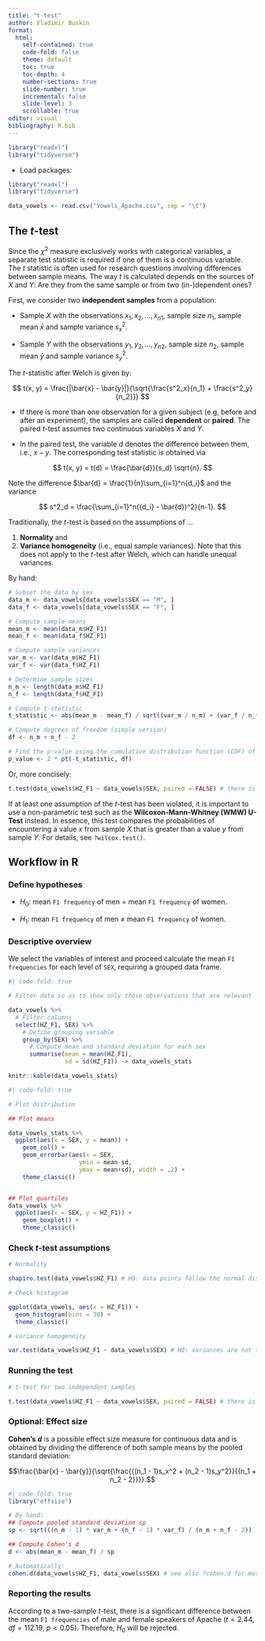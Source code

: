 ```yaml
---
title: "t-test"
author: Vladimir Buskin
format:
  html:
    self-contained: true
    code-fold: false
    theme: default
    toc: true
    toc-depth: 4
    number-sections: true
    slide-number: true
    incremental: false
    slide-level: 3
    scrollable: true
editor: visual
bibliography: R.bib
---
```


```r
library("readxl")
library("tidyverse")
```

-   Load packages:

```r
library("readxl")
library("tidyverse")
```

```r

data_vowels <- read.csv("Vowels_Apache.csv", sep = "\t")

```


## The $t$-test

Since the $\chi^2$ measure exclusively works with categorical variables,
a separate test statistic is required if one of them is a continuous
variable. The $t$ statistic is often used for research questions
involving differences between sample means. The way $t$ is calculated
depends on the sources of $X$ and $Y$: Are they from the same sample or
from two (in-)dependent ones?

First, we consider two **independent samples** from a population:

-   Sample $X$ with the observations $x_1, x_2, ..., {x_n}_1$, sample
    size $n_1$, sample mean $\bar{x}$ and sample variance $s^2_x$.

-   Sample $Y$ with the observations $y_1, y_2, ..., {y_n}_2$, sample
    size $n_2$, sample mean $\bar{y}$ and sample variance $s^2_y$.

::: {.callout-note collapse="true" title="Definition of the $t$-test"}
The $t$-statistic after Welch is given by:

$$
t(x, y) = \frac{|\bar{x} - \bar{y}|}{\sqrt{\frac{s^2_x}{n_1} + \frac{s^2_y}{n_2}}} 
$$

-   If there is more than one observation for a given subject (e.g,
    before and after an experiment), the samples are called
    **dependent** or **paired**. The paired $t$-test assumes two
    continuous variables $X$ and $Y$.

-   In the paired test, the variable $d$ denotes the difference between
    them, i.e., $x - y$. The corresponding test statistic is obtained
    via

$$
t(x, y) = t(d) = \frac{\bar{d}}{s_d} \sqrt{n}.
$$

Note the difference $\bar{d} = \frac{1}{n}\sum_{i=1}^n{d_i}$ and the
variance

$$
s^2_d = \frac{\sum_{i=1}^n({d_i} - \bar{d})^2}{n-1}.
$$

Traditionally, the $t$-test is based on the assumptions of ...

1.  **Normality** and
2.  **Variance homogeneity** (i.e., equal sample variances). Note that
    this does not apply to the $t$-test after Welch, which can handle
    unequal variances.
:::

::: {.callout-tip collapse="true" title="Implementation in R: Manual vs. automatic"}
By hand:

```r
# Subset the data by sex
data_m <- data_vowels[data_vowels$SEX == "M", ]
data_f <- data_vowels[data_vowels$SEX == "F", ]

# Compute sample means
mean_m <- mean(data_m$HZ_F1)
mean_f <- mean(data_f$HZ_F1)

# Compute sample variances
var_m <- var(data_m$HZ_F1)
var_f <- var(data_f$HZ_F1)

# Determine sample sizes
n_m <- length(data_m$HZ_F1)
n_f <- length(data_f$HZ_F1)

# Compute t-statistic
t_statistic <- abs(mean_m - mean_f) / sqrt((var_m / n_m) + (var_f / n_f))

# Compute degrees of freedom (simple version)
df <- n_m + n_f - 2

# Find the p-value using the cumulative distribution function (CDF) of the t-distribution
p_value <- 2 * pt(-t_statistic, df)
```

Or, more concisely:

```r

t.test(data_vowels$HZ_F1 ~ data_vowels$SEX, paired = FALSE) # there is a significant difference!

```
:::

::: callout-important
If at least one assumption of the $t$-test has been violated, it is
important to use a non-parametric test such as the
**Wilcoxon-Mann-Whitney (WMW) U-Test** instead. In essence, this test
compares the probabilities of encountering a value $x$ from sample $X$
that is greater than a value $y$ from sample $Y$. For details, see
`?wilcox.test()`.
:::

## Workflow in R


### Define hypotheses

-   $H_0:$ mean `F1 frequency` of men $=$ mean `F1 frequency` of women.

-   $H_1:$ mean `F1 frequency` of men $\ne$ mean `F1 frequency` of
    women.

### Descriptive overview

We select the variables of interest and proceed calculate the mean
`F1 frequencies` for each level of `SEX`, requiring a grouped data
frame.

```r
#| code-fold: true

# Filter data so as to show only those observations that are relevant

data_vowels %>% 
  # Filter columns
  select(HZ_F1, SEX) %>%
    # Define grouping variable
    group_by(SEX) %>% 
      # Compute mean and standard deviation for each sex
      summarise(mean = mean(HZ_F1),
                sd = sd(HZ_F1)) -> data_vowels_stats

knitr::kable(data_vowels_stats)

```

```r
#| code-fold: true

# Plot distribution

## Plot means

data_vowels_stats %>% 
  ggplot(aes(x = SEX, y = mean)) +
    geom_col() +
    geom_errorbar(aes(x = SEX,
                    ymin = mean-sd,
                    ymax = mean+sd), width = .2) +
    theme_classic()


## Plot quartiles
data_vowels %>% 
  ggplot(aes(x = SEX, y = HZ_F1)) +
    geom_boxplot() +
    theme_classic()


```

### Check $t$-test assumptions

```r

# Normality

shapiro.test(data_vowels$HZ_F1) # H0: data points follow the normal distribution

# Check histogram

ggplot(data_vowels, aes(x = HZ_F1)) +
  geom_histogram(bins = 30) +
  theme_classic()

# Variance homogeneity

var.test(data_vowels$HZ_F1 ~ data_vowels$SEX) # H0: variances are not too different from each other

```

### Running the test

```r

# t-test for two independent samples 

t.test(data_vowels$HZ_F1 ~ data_vowels$SEX, paired = FALSE) # there is a significant difference!

```

### Optional: Effect size

**Cohen's** ***d*** is a possible effect size measure for continuous
data and is obtained by dividing the difference of both sample means by
the pooled standard deviation:

$$\frac{\bar{x} - \bar{y}}{\sqrt{\frac{{(n_1 - 1)s_x^2 + (n_2 - 1)s_y^2}}{{n_1 + n_2 - 2}}}}.$$

```r
#| code-fold: true
library("effsize")

# By hand:
## Compute pooled standard deviation sp
sp <- sqrt(((n_m - 1) * var_m + (n_f - 1) * var_f) / (n_m + n_f - 2))

## Compute Cohen's d
d <- abs(mean_m - mean_f) / sp

# Automatically:
cohen.d(data_vowels$HZ_F1, data_vowels$SEX) # see also ?cohen.d for more details

```

### Reporting the results

According to a two-sample $t$-test, there is a significant difference
between the mean `F1 frequencies` of male and female speakers of Apache
($t = 2.44$, $df = 112.19$, $p < 0.05$). Therefore, $H_0$ will be
rejected.